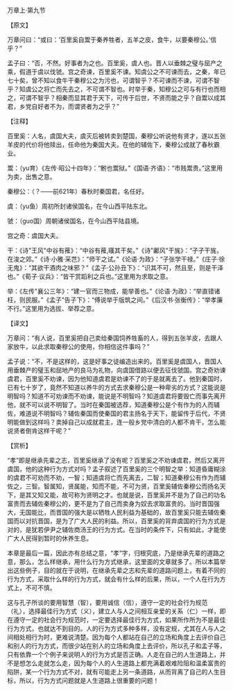

万章上·第九节

【原文】

万章问曰：“或曰：‘百里奚自鬻于秦养牲者，五羊之皮，食牛，以要秦穆公。’信乎？”

孟子曰：“否，不然。好事者为之也。百里奚，虞人也。晋人以垂棘之璧与屈产之乘，假道于虞以伐虢。宫之奇谏，百里奚不谏。知虞公之不可谏而去，之秦，年已七十矣，曾不知以食牛干秦穆公之为污也，可谓智乎？不可谏而不谏，可谓不智乎？知虞公之将亡而先去之，不可谓不智也。时举于秦，知穆公之可与有行也而相之，可谓不智乎？相秦而显其君于天下，可传于后世，不贤而能之乎？自鬻以成其君，乡党自好者不为，而谓贤者为之乎？”

【注释】

百里奚：人名，虞国大夫，虞灭后被转卖到楚国，秦穆公听说他有贤才，遂以五张羊皮的代价将他赎出，任命他为秦国大夫。在他的辅佐下，秦穆公成就了春秋霸业。

鬻：（yu育）《左传·昭公十四年》：“鲋也鬻狱。”《国语·齐语》：“市贱鬻贵。”这里用为卖，出售之意。

秦穆公：（？——前621年）春秋时秦国君，名任好。

虞：（yu鱼）周初所封诸侯国名，在今山西平陆东北。

虢：（guo国）周朝诸侯国名，在今山西平陆县境。

宫之奇：虞国大夫。

干：《诗"王风"中谷有蓷》：“中谷有蓷,暵其干矣。”《诗"鄘风"干旄》：“孑孑干旄，在浚之郊。”《诗·小雅·采芑》：“师干之试。”《论语·为政》：“子张学干禄。”《庄子·徐无鬼》：“其欲干酒肉之味邪？”《孟子·公孙丑下》：“识其不可，然且至，则是干泽也。”《荀子·议兵》：“皆干赏蹈利之兵也。”这里用为求取之意。

举：《左传"襄公三年》：“建一官而三物成，能举善也。”《论语·为政》：“举直错诸枉，则民服。”《孟子"告子下》：“傅说举于版筑之间。”《后汉书·张衡传》：“举孝廉不行。”这里用为选拔、举荐之意。

【译文】

万章问：“有人说，百里奚把自己卖给秦国饲养牲畜的人，得到五张羊皮，去跟人家放牛，以此求取秦穆公的使用，你相信这件事吗？”

孟子说：“不，不是这样的，这是好事之徒编造出来的。百里奚是虞国人，晋国人用垂棘产的璧玉和屈地产的良马为礼物，向虞国借路以便去征伐虢国。宫之奇劝谏虞君，百里奚不劝谏，因为他知道虞君是劝谏不了的于是就离去了。他到秦国时，已有七十岁了，竟然不知道以养牛的方式去求秦穆公是一种卑劣的方式？这能说是明智吗？知道不可劝谏而不劝谏，能说是不明智吗？知道虞君将要毁亡而事先离开他，就不可以说不明智了。当时在秦国被选荐，知道秦穆公是个有作为的人而辅佐，难道说不明智吗？辅佐秦国而使秦国的君主扬名于天下，能留传于后代，不贤明能做到这样吗？卖掉自己以成就君主，连一般乡党中清白的人都不肯干，怎么能说贤者倒肯这样干呢？”

【赏析】

“孝”即是继承先辈之志，百里奚继承了没有呢？百里奚之不劝谏虞君，然后又离开虞国，他的这种行为方式对吗？孟子叙述了百里奚的三个明智之举：知道昏庸糊涂的虞君不可劝而不劝，一智；知道虞将亡而先离去，二智；知道秦穆公有作为而辅佐之，三智。智属知，贤属能，知而不能，不可为贤，百里奚辅佐秦穆公而扬名天下，是其又知又能，故可称为贤明之才。也就是说，百里奚并不是为了自己的功名富贵而去辅佐秦穆公的，更不是为了自己而卖身为奴去求取富贵的。当时晋国强大，无国能比，而晋国的强大是以牺牲人民利益为基础的，故百里奚只能去辅佐秦国而以对抗晋国，是为了广大人民的利益。所以，百里奚的背弃虞国的行为方式是对的，是犹若伊尹之辅佐商汤王的行为方式。在当时的条件下，只有如此，才能使广大人民得到暂时的休养生息。

本章是最后一篇，因此亦有总结之意，“孝”字，归根究底，乃是继承先辈的道路之意，那么，怎么样继承，用什么行为方式继承，这里面的文章就多了。所以本篇举出这些例子，目的就在于说明，在继承先辈之志和先辈的道路问题上，有着不同的行为方式，采取什么样的行为方式，就会有什么样的后果，所以，一个人在行为方式上，不可不慎。

这与孔子所谈的要用智慧（智），要用诚信（信），遵守一定的社会行为规范（礼），选择最佳行为方式（义），建立人与人之间相互亲爱的关系（仁）一样，即在遵守一定的社会行为规范时，一定要选择最佳行为方式，如果所作所为不是最佳行为方式，也就达不到目的。人的行为方式多种多样，没有定规，尤其在人与人之间相处相行为时，更难说清楚。因为每个人都站在自己的立场和角度上去评价自己和别人的行为方式，而很少站在别人的立场和角度上去评价，所以孔子和孟子等，只有依靠一个个例子来说明人的行为方式是否正确。人走在自己的人生道路上，并不是想怎么走就怎么走，因为每个人的人生道路上都充满着艰难险阻和温柔富贵的陷阱，某一个行为方式不对，就有可能走上另一条道路，从而背离了自己的人生目标，所以，行为方式问题就是人生道路上很重要的问题！


